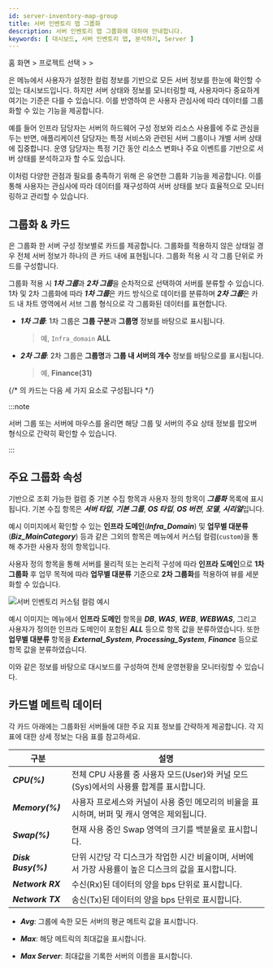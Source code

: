 ```yaml
---
id: server-inventory-map-group
title: 서버 인벤토리 맵 그룹화
description: 서버 인벤토리 맵 그룹화에 대하여 안내합니다.
keywords: [ 대시보드, 서버 인벤토리 맵, 분석하기, Server ]
---
```


홈 화면 &gt; 프로젝트 선택 &gt; <Cmdname sid="side_dashboard" className="uitext" /> &gt; <Cmdname sid="side_serverInventoryMap" className="uitext" />

<Cmdname sid="side_serverInventoryMap" className="uitext" />은 <Cmdname sid="side_serverInventory" className="uitext" /> 메뉴에서 사용자가 설정한 컬럼 정보를 기반으로 모든 서버 정보를 한눈에 확인할 수 있는 대시보드입니다. 하지만 서버 상태와 정보를 모니터링할 때, 사용자마다 중요하게 여기는 기준은 다를 수 있습니다. 이를 반영하여 <Cmdname sid="side_serverInventoryMap" className="uitext" />은 사용자 관심사에 따라 데이터를 그룹화할 수 있는 기능을 제공합니다.

예를 들어 인프라 담당자는 서버의 하드웨어 구성 정보와 리소스 사용률에 주로 관심을 두는 반면, 애플리케이션 담당자는 특정 서비스와 관련된 서버 그룹이나 개별 서버 상태에 집중합니다. 운영 담당자는 특정 기간 동안 리소스 변화나 주요 이벤트를 기반으로 서버 상태를 분석하고자 할 수도 있습니다.

이처럼 다양한 관점과 필요를 충족하기 위해 <Cmdname sid="side_serverInventoryMap" className="uitext" />은 유연한 그룹화 기능을 제공합니다. 이를 통해 사용자는 관심사에 따라 데이터를 재구성하여 서버 상태를 보다 효율적으로 모니터링하고 관리할 수 있습니다.

<ImgLang img='server-inventory-map-group.png' desc='서버 인벤토리 맵 그룹화' />

## 그룹화 & 카드 

<Cmdname sid="side_serverInventoryMap" className="uitext" />은 그룹화 한 서버 구성 정보별로 카드를 제공합니다. 그룹화를 적용하지 않은 상태일 경우 전체 서버 정보가 하나의 큰 카드 내에 표현됩니다. 그룹화 적용 시 각 그룹 단위로 카드를 구성합니다. 

그룹화 적용 시 ***1차 그룹***과 ***2차 그룹***을 순차적으로 선택하여 서버를 분류할 수 있습니다. 1차 및 2차 그룹화에 따라 ***1차 그룹***은 카드 방식으로 데이터를 분류하며 ***2차 그룹***은 카드 내 차트 영역에서 서브 그룹 형식으로 각 그룹화된 데이터를 표현합니다. 

* ***1차 그룹***: 1차 그룹은 **그룹 구분**과 **그룹명** 정보를 바탕으로 표시됩니다. 

  > 예, <code class='custom-cl'>Infra_domain</code> **ALL**

* ***2차 그룹***: 2차 그룹은 **그룹명**과 **그룹 내 서버의 개수** 정보를 바탕으로를 표시됩니다.

  > 예, **Finance(31)**

{/* <Cmdname sid="side_serverInventoryMap" className="uitext" />의 카드는 다음 세 가지 요소로 구성됩니다 */}

:::note 

서버 그룹 또는 서버에 마우스를 올리면 해당 그룹 및 서버의 주요 상태 정보를 팝오버 형식으로 간략히 확인할 수 있습니다. 

:::

## 주요 그룹화 속성 

<Cmdname sid="side_serverInventory" className="uitext" /> 기반으로 조회 가능한 컬럼 중 기본 수집 항목과 사용자 정의 항목이 ***그룹화*** 목록에 표시됩니다. 기본 수집 항목은 ***서버 타입***, ***기본 그룹***, ***OS 타입***, ***OS 버전***, ***모델***, ***시리얼***입니다. 

예시 이미지에서 확인할 수 있는 **인프라 도메인**(***Infra_Domain***) 및 **업무별 대분류**(***Biz_MainCategory***) 등과 같은 그외의 항목은 <Cmdname sid="side_serverInventory" className="uitext" /> 메뉴에서 커스텀 컬럼(<code class='custom-cl'>custom</code>)을 통해 추가한 사용자 정의 항목입니다.

사용자 정의 항목을 통해 서버를 물리적 또는 논리적 구성에 따라 **인프라 도메인**으로 **1차 그룹화** 후 업무 목적에 따라 **업무별 대분류** 기준으로 **2차 그룹화**를 적용하여 뷰를 세분화할 수 있습니다. 

![서버 인벤토리 커스텀 컬럼 예시](/img/server-inventory-custom-cl-ex.png)

예시 이미지는 <Cmdname sid="side_serverInventory" className="uitext" /> 메뉴에서 **인프라 도메인** 항목을 ***DB***, ***WAS***, ***WEB***, ***WEBWAS***, 그리고 사용자가 정의한 인프라 도메인이 포함된 ***ALL*** 등으로 항목 값을 분류하였습니다. 또한 **업무별 대분류** 항목을 ***External_System***, ***Processing_System***, ***Finance*** 등으로 항목 값을 분류하였습니다. 

이와 같은 정보를 바탕으로 <Cmdname sid="side_serverInventoryMap" className="uitext" /> 대시보드를 구성하여 전체 운영현황을 모니터링할 수 있습니다. 


## 카드별 메트릭 데이터 

각 카드 아래에는 그룹화된 서버들에 대한 주요 지표 정보를 간략하게 제공합니다. 각 지표에 대한 상세 정보는 다음 표를 참고하세요. 

|구분|설명|
|---|---|
|***CPU(%)***|전체 CPU 사용률 중 사용자 모드(User)와 커널 모드(Sys)에서의 사용률 합계를 표시합니다.|
|***Memory(%)***|사용자 프로세스와 커널이 사용 중인 메모리의 비율을 표시하며, 버퍼 및 캐시 영역은 제외됩니다.|
|***Swap(%)***|현재 사용 중인 Swap 영역의 크기를 백분율로 표시합니다.|
|***Disk Busy(%)***|단위 시간당 각 디스크가 작업한 시간 비율이며, 서버에서 가장 사용률이 높은 디스크의 값을 표시합니다.|
|***Network RX***|수신(Rx)된 데이터의 양을 bps 단위로 표시합니다.|
|***Network TX***|송신(Tx)된 데이터의 양을 bps 단위로 표시합니다.|

* ***Avg***: 그룹에 속한 모든 서버의 평균 메트릭 값을 표시합니다.

* ***Max***: 해당 메트릭의 최대값을 표시합니다.

* ***Max Server***: 최대값을 기록한 서버의 이름을 표시합니다.